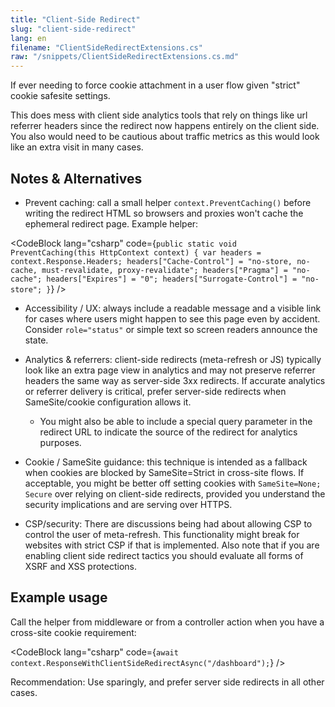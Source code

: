 ```yaml
---
title: "Client-Side Redirect"
slug: "client-side-redirect"
lang: en
filename: "ClientSideRedirectExtensions.cs"
raw: "/snippets/ClientSideRedirectExtensions.cs.md"
---
```


If ever needing to force cookie attachment in a user flow given "strict" cookie safesite settings.

<CodeBlock lang="csharp" filename="ClientSideRedirectExtensions.cs" rawUrl="/files/snippets/ClientSideRedirectExtensions.cs" code={ccode} />

This does mess with client side analytics tools that rely on things like url referrer headers since the redirect now happens entirely on the client side. You also would need to be cautious about traffic metrics as this would look like an extra visit in many cases.

## Notes & Alternatives

- Prevent caching: call a small helper `context.PreventCaching()` before writing the redirect HTML so browsers and proxies won't cache the ephemeral redirect page. Example helper:

<CodeBlock lang="csharp" code={`
public static void PreventCaching(this HttpContext context)
{
        var headers = context.Response.Headers;
        headers["Cache-Control"] = "no-store, no-cache, must-revalidate, proxy-revalidate";
        headers["Pragma"] = "no-cache";
        headers["Expires"] = "0";
        headers["Surrogate-Control"] = "no-store";
}
`} />

- Accessibility / UX: always include a readable message and a visible link for cases where users might happen to see this page even by accident. Consider `role="status"` or simple text so screen readers announce the state.

- Analytics & referrers: client-side redirects (meta-refresh or JS) typically look like an extra page view in analytics and may not preserve referrer headers the same way as server-side 3xx redirects. If accurate analytics or referrer delivery is critical, prefer server-side redirects when SameSite/cookie configuration allows it.

  - You might also be able to include a special query parameter in the redirect URL to indicate the source of the redirect for analytics purposes.

- Cookie / SameSite guidance: this technique is intended as a fallback when cookies are blocked by SameSite=Strict in cross-site flows. If acceptable, you might be better off setting cookies with `SameSite=None; Secure` over relying on client-side redirects, provided you understand the security implications and are serving over HTTPS.

- CSP/security: There are discussions being had about allowing CSP to control the user of meta-refresh. This functionality might break for websites with strict CSP if that is implemented. Also note that if you are enabling client side redirect tactics you should evaluate all forms of XSRF and XSS protections.

## Example usage

Call the helper from middleware or from a controller action when you have a cross-site cookie requirement:

<CodeBlock lang="csharp" code={`
await context.ResponseWithClientSideRedirectAsync("/dashboard");
`} />

Recommendation: Use sparingly, and prefer server side redirects in all other cases.